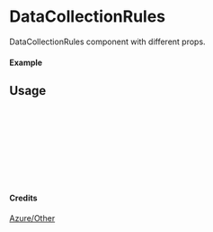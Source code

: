 
<Meta of={DataCollectionRules} title="Azure/Other/DataCollectionRules" />

# DataCollectionRules

DataCollectionRules component with different props.

#### Example

<Canvas of={DataCollectionRules.Primary} />

## Usage

```ts
import { DataCollectionRules } from "yadl-ui";

const Example = () => {
  return (
      <DataCollectionRules />
  );
};

export default Example;
```

#### Credits
[Azure/Other](https://learn.microsoft.com/en-us/azure/architecture/icons/)
